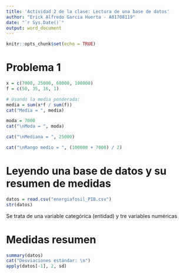 ---
title: 'Actividad 2 de la clase: Lectura de una base de datos'
author: "Erick Alfredo Garcia Huerta - A01708119"
date: "`r Sys.Date()`"
output: word_document
---

```{r setup, include=FALSE}
knitr::opts_chunk$set(echo = TRUE)
```

# Problema 1

```{r}
x = c(7000, 25000, 60000, 100000)
f = c(50, 35, 16, 1)

# Usando la media ponderada:
media = sum(x*f / sum(f))
cat("Media = ", media)

moda = 7000
cat("\nModa = ", moda)

cat("\nMediana = ", 25000)

cat("\nRango medio = ", (100000 + 7000) / 2)
```

# Leyendo una base de datos y su resumen de medidas

```{r}
datos = read.csv("energiafosil_PIB.csv")
str(datos)
```

Se trata de una variable categórica (entidad) y tre variables numéricas

# Medidas resumen

```{r}
summary(datos)
cat("Desviaciones estándar: \n")
apply(datos[-1], 2, sd)
```

